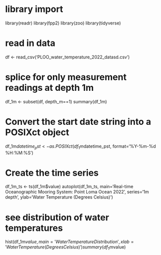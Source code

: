 # library import
library(readr)
library(fpp2)
library(zoo)
library(tidyverse)

# read in data
df <- read_csv('PLOO_water_temperature_2022_datasd.csv')

# splice for only measurement readings at depth 1m
df_1m <- subset(df, depth_m==1)
summary(df_1m)

# Convert the start date string into a POSIXct object
df_1m$datetime_pst <- as.POSIXct(df_1m$datetime_pst, format='%Y-%m-%d %H:%M:%S')

# Create the time series
df_1m_ts <- ts(df_1m$value)
autoplot(df_1m_ts, main='Real-time Oceanographic Mooring System: Point Loma Ocean 2022', series='1m depth',
ylab='Water Temperature (Degrees Celsius)')

# see distribution of water temperatures
hist(df_1m$value, main='Water Temperature Distribution', xlab= 'Water Temperature (Degrees Celsius)')
summary(df_1m$value)
